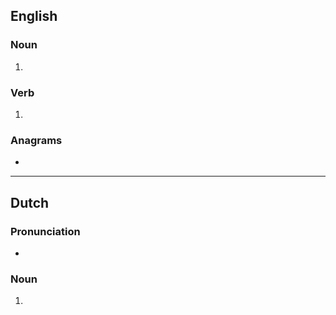 {{also|Ambers}}
==English==

===Noun===
{{head|en|noun form}}

# {{plural of|en|amber}}

===Verb===
{{head|en|verb form}}

# {{en-third-person singular of|amber}}

===Anagrams===
* {{anagrams|en|a=abemrs|Brames|Breams|bemars|breams|embars}}

----

==Dutch==

===Pronunciation===
* {{audio|nl|Nl-ambers.ogg|Audio}}

===Noun===
{{head|nl|noun form}}

# {{nl-noun form of|pl|amber}}